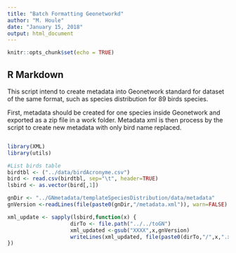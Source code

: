 ---
title: "Batch Formatting Geonetworkd"
author: "M. Houle"
date: "January 15, 2018"
output: html_document
---

```{r setup, include=FALSE}
knitr::opts_chunk$set(echo = TRUE)
```

## R Markdown

This script intend to create metadata into Geonetwork standard for dataset of the same format, such as species distribution for 89 birds species. 

First, metadata should be created for one species inside Geonetwork and exported as a zip file in a work folder. Metadata xml is then process by the script to create new metadata with only bird name replaced.  

```{r pressure, echo=FALSE} 

```

```{r Batch upload Species Distribution dataset }  
library(XML)
library(utils)

#List birds table 
birdtbl <- ("../data/birdAcronyme.csv")
bird <- read.csv(birdtbl, sep="\t", header=TRUE)
lsbird <- as.vector(bird[,1])

gnDir <- "../GNmetadata/templateSpeciesDistribution/data/metadata"
gnVersion <-readLines(file(paste0(gnDir,"/metadata.xml")), warn=FALSE)

xml_update <- sapply(lsbird,function(x) {
                    dirTo <- file.path("../../toGN")
                    xml_updated <-gsub("XXXX",x,gnVersion)
                    writeLines(xml_updated, file(paste0(dirTo,"/",x,".xml")))
})

```
